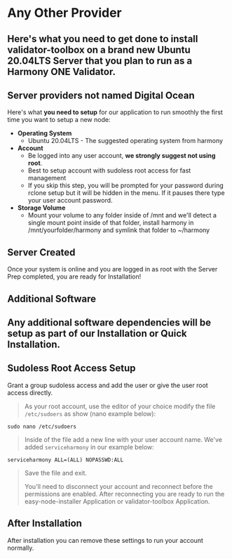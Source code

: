 # Any Other Provider
Here's what you need to get done to install validator-toolbox on a brand new Ubuntu 20.04LTS Server that you plan to run as a Harmony ONE Validator.
---
## Server providers not named Digital Ocean
Here's what **you need to setup** for our application to run smoothly the first time you want to setup a new node:
* **Operating System**
  * Ubuntu 20.04LTS - The suggested operating system from harmony
* **Account**
  * Be logged into any user account, **we strongly suggest not using root**.
  * Best to setup account with sudoless root access for fast management
  * If you skip this step, you will be prompted for your password during rclone setup but it will be hidden in the menu. If it pauses there type your user account password.
* **Storage Volume**
  * Mount your volume to any folder inside of /mnt and we'll detect a single mount point inside of that folder, install harmony in /mnt/yourfolder/harmony and symlink that folder to ~/harmony
## Server Created
Once your system is online and you are logged in as root with the Server Prep completed, you are ready for Installation!
## Additional Software
Any additional software dependencies will be setup as part of our Installation or Quick Installation.
---
## Sudoless Root Access Setup
Grant a group sudoless access and add the user or give the user root access directly.
> As your root account, use the editor of your choice modify the file `/etc/sudoers` as show \(nano example below\):
```text
sudo nano /etc/sudoers
```
> Inside of the file add a new line with your user account name. We've added `serviceharmony` in our example below:
```text
serviceharmony ALL=(ALL) NOPASSWD:ALL
```
> Save the file and exit.
>
> You'll need to disconnect your account and reconnect before the permissions are enabled. After reconnecting you are ready to run the easy-node-installer Application or validator-toolbox Application.
## After Installation
After installation you can remove these settings to run your account normally.